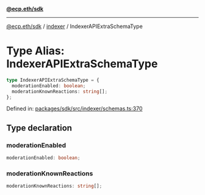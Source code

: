 [**@ecp.eth/sdk**](../../index.mdx)

***

[@ecp.eth/sdk](/sdk-reference/index.mdx) / [indexer](/sdk-reference/indexer/index.mdx) / IndexerAPIExtraSchemaType

# Type Alias: IndexerAPIExtraSchemaType

```ts
type IndexerAPIExtraSchemaType = {
  moderationEnabled: boolean;
  moderationKnownReactions: string[];
};
```

Defined in: [packages/sdk/src/indexer/schemas.ts:370](https://github.com/ecp-eth/comments-monorepo/blob/main/packages/sdk/src/indexer/schemas.ts#L370)

## Type declaration

### moderationEnabled

```ts
moderationEnabled: boolean;
```

### moderationKnownReactions

```ts
moderationKnownReactions: string[];
```
